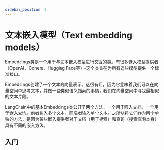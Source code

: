 ```yaml
---
sidebar_position: 2
---
```

# 文本嵌入模型（Text embedding models）

Embeddings类是一个用于与文本嵌入模型进行交互的类。有很多嵌入模型提供者（OpenAI、Cohere、Hugging Face等）-这个类旨在为所有这些模型提供一个标准接口。

Embeddings创建了一个文本的向量表示。这很有用，因为它意味着我们可以在向量空间中思考文本，并做一些类似语义搜索的事情，我们在向量空间中寻找最相似的文本片段。

LangChain中的基本Embeddings类公开了两个方法：一个用于嵌入文档，一个用于嵌入查询。前者输入多个文本，而后者输入单个文本。之所以将它们作为两个单独的方法，是因为某些嵌入提供者对于文档（用于搜索）和查询（搜索查询本身）具有不同的嵌入方法。

## 入门


<GetStarted/>
